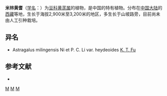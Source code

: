 {{Speciesbox
| name = 米林黄耆
| status = 
| status_system = 
| image =
| genus = Astragalus
| species = milingensis
| authority = Ni
| subdivision_ranks =[[变种|变种]]
| subdivision =
* 米林黄耆 ''A. m.'' var. ''milingensis''
* [[类毛柱黄耆|类毛柱黄耆]] ''A. m.'' var. ''heydeoides''
}}

'''米林黄耆'''（[[学名|学名]]：{{lang|la|''Astragalus milingensis''}}）为[[豆科|豆科]][[黄芪属|黄芪属]]的植物，是中国的特有植物。分布在[[中国大陆|中国大陆]]的[[西藏|西藏]]等地，生长于海拔2,900米至3,200米的地区，多生长于山坡路旁，目前尚未由人工引种栽培。

== 异名 ==
* Astragalus milingensis Ni et P. C. Li var. heydeoides [[傅坤俊|K. T. Fu]]

== 参考文献 ==
<div class="references-small">
* {{cite web| url =http://www.bioinfo.cn/db05/KmzwSpecies.php?action=view&id=15374| title =米林黄耆（原变种）| work =《中国高等植物数据库全库》| publisher =中国科学院微生物研究所| author =昆明植物研究所| accessdate =2009-02-24}}{{dead link|date=2018年4月 |bot=InternetArchiveBot |fix-attempted=yes }}
</div>
{{Taxonbar|from=Q15228029}}

[[Category:黄芪属|M]]
[[Category:中國特有植物|M]]
[[Category:西藏植物|M]]